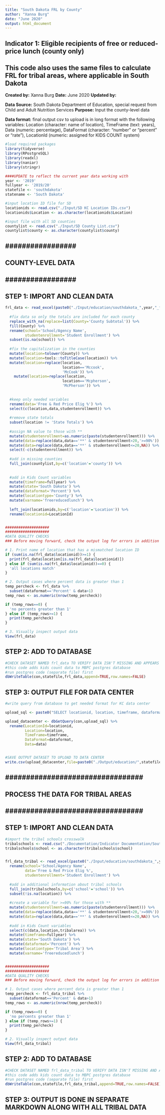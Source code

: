 ```yaml
---
title: "South Dakota FRL by County"
author: "Xanna Burg"
date: "June 2020"
output: html_document
---
```


## Indicator 1: Eligible recipients of free or reduced-price lunch (county only)
## This code also uses the same files to calculate FRL for tribal areas, where applicable in South Dakota 

**Created by:** Xanna Burg
**Date:** June 2020
**Updated by:**

**Data Source:** South Dakota Department of Education, special request from Child and Adult Nutrition Services
**Purpose:** Input the county-level data

**Data format:** final output csv to upload is in long format with the following variables: Location (character: name of location), TimeFrame (text: years), Data (numeric: percentage), DataFormat (character: "number" or "percent" or "rate"), LocationId (numeric: assigned for KIDS COUNT system)

```r
#load required packages
library(tidyverse)
library(RPostgreSQL)
library(readxl)
library(naniar)
library(stringr)
```

```r
####UPDATE to reflect the current year data working with
year <- '2019'
fullyear <- '2019/20' 
statefile <- 'southdakota'
statename <- 'South Dakota'

#input location ID file for SD
locationids <- read.csv("./Input/SD KC Location IDs.csv")
locationids$Location <- as.character(locationids$Location)

#input file with all SD counties
countylist <- read.csv("./Input/SD County List.csv")
countylist$county <- as.character(countylist$county)
```


## ################# ##
## COUNTY-LEVEL DATA ##
## ################# ##

## STEP 1: IMPORT AND CLEAN DATA
```r
frl_data <- read_excel(paste0("./Input/education/southdakota_",year,"_frl.xls"),sheet='SORT BY COUNTY - PUBLIC ONLY') %>%
  
  #fix data so only the totals are included for each county
  replace_with_na(replace=list(County='County Subtotal')) %>%
  fill(County) %>%
  rename(school='School/Agency Name',
         studentenrollment='Student Enrollment') %>%
  subset(is.na(school)) %>%
  
  #fix the capitalization in the counties
  mutate(location=tolower(County)) %>%
  mutate(location=tools::toTitleCase(location)) %>%
  mutate(location=replace(location, 
                          location=='Mccook', 
                          'McCook')) %>%
    mutate(location=replace(location, 
                          location=='Mcpherson', 
                          'McPherson')) %>%
  
  
  #keep only needed variables
  rename(data='Free & Red Price Elig %') %>%
  select(c(location,data,studentenrollment)) %>%
  
  #remove state totals
  subset(location != 'State Totals') %>%
  
  #assign NA value to those with **
  mutate(studentenrollment=as.numeric(paste(studentenrollment))) %>%
  mutate(data=replace(data,data=='**' & studentenrollment>20,'>=90%')) %>%
  mutate(data=replace(data,data=='**' & studentenrollment<=20,NA)) %>%
  select(-c(studentenrollment)) %>%
  
  #add in missing counties
  full_join(countylist,by=c('location'='county')) %>%
  
  
  #add in Kids Count variables
  mutate(timeframe=fullyear) %>%
  mutate(state='South Dakota') %>%
  mutate(dataformat='Percent') %>%
  mutate(locationtype='County') %>%
  mutate(varname='freereducedlunch') %>%
  
  left_join(locationids,by=c('location'='Location')) %>%
  rename(locationid=LocationId)


####################
####################
#DATA QUALITY CHECKS
### Before moving forward, check the output log for errors in addition to checking specifically for these quality checks

# 1. Print name of location that has a mismatched location ID
if (sum(is.na(frl_data$locationid))>=1) {
  print(frl_data$location[is.na(frl_data$locationid)])
} else if (sum(is.na(frl_data$locationid))==0) {
  'all locations match'
}

# 2. Output cases where percent data is greater than 1
temp_percheck <- frl_data %>%
  subset(dataformat=='Percent' & data>1)
temp_rows <- as.numeric(nrow(temp_percheck))

if (temp_rows==0) {
  'no percents greater than 1'
} else if (temp_rows>=1) {
  print(temp_percheck)
}

# 3. Visually inspect output data
View(frl_data)
```

## STEP 2: ADD TO DATABASE
```r
#CHECK DATASET NAMED frl_data TO VERIFY DATA ISN'T MISSING AND APPEARS CORRECT
#this code adds kids count data to MBPC postgres database
#run postgres code (separate file) first
dbWriteTable(con,statefile,frl_data,append=TRUE,row.names=FALSE)
```

## STEP 3: OUTPUT FILE FOR DATA CENTER
```r
#write query from database to get needed format for KC data center

upload_sql <- paste0("SELECT locationid, location, timeframe, dataformat, data FROM ", statefile," WHERE timeframe='",year,"' AND varname='freereducedlunch' AND locationtype='County';")

upload_datacenter <- dbGetQuery(con,upload_sql) %>%
  rename(LocationId=locationid,
         Location=location,
         TimeFrame=timeframe,
         DataFormat=dataformat,
         Data=data)


#SAVE OUTPUT DATASET TO UPLOAD TO DATA CENTER
write.csv(upload_datacenter,file=paste0("./Output/education/",statefile,"_",year,"_freereducedlunch.csv"),row.names=FALSE)
```



## ################################# ##
## PROCESS THE DATA FOR TRIBAL AREAS ##
## ################################# ##

## STEP 1: IMPORT AND CLEAN DATA
```r
#import the tribal schools crosswalk
tribalschools <- read.csv("./Documentation/Indicator Documentation/South Dakota Data Requests/southdakota_education_tribalschoolcrosswalk.csv")
tribalschools$school <- as.character(tribalschools$school)


frl_data_tribal <- read_excel(paste0("./Input/education/southdakota_",year,"_frl.xls"),sheet='SORT BY SCHOOL DISTRICT') %>%
  rename(school='School/Agency Name',
         data='Free & Red Price Elig %',
         studentenrollment='Student Enrollment') %>%
  
  #add in additional information about tribal schools
  full_join(tribalschools,by=c('school'='school')) %>%
  subset(!is.na(location)) %>%
  
  #create a variable for >=90% for those with **
  mutate(studentenrollment=as.numeric(paste(studentenrollment))) %>%
  mutate(data=replace(data,data=='**' & studentenrollment>20,'>=90%')) %>%
  mutate(data=replace(data,data=='**' & studentenrollment<=20,NA)) %>%
  
  #add in Kids Count variables
  select(c(data,location,tribalarea)) %>%
  mutate(timeframe=fullyear) %>%
  mutate(state='South Dakota') %>%
  mutate(dataformat='Percent') %>%
  mutate(locationtype='Tribal Area') %>%
  mutate(varname='freereducedlunch') 


####################
####################
#DATA QUALITY CHECKS
### Before moving forward, check the output log for errors in addition to checking specifically for these quality checks

# 1. Output cases where percent data is greater than 1
temp_percheck <- frl_data_tribal %>%
  subset(dataformat=='Percent' & data>1)
temp_rows <- as.numeric(nrow(temp_percheck))

if (temp_rows==0) {
  'no percents greater than 1'
} else if (temp_rows>=1) {
  print(temp_percheck)
}

# 2. Visually inspect output data
View(frl_data_tribal)
```

## STEP 2: ADD TO DATABASE
```r
#CHECK DATASET NAMED frl_data_tribal TO VERIFY DATA ISN'T MISSING AND APPEARS CORRECT
#this code adds kids count data to MBPC postgres database
#run postgres code (separate file) first
dbWriteTable(con,statefile,frl_data_tribal,append=TRUE,row.names=FALSE)
```

## STEP 3: OUTPUT IS DONE IN SEPARATE MARKDOWN ALONG WITH ALL TRIBAL DATA


